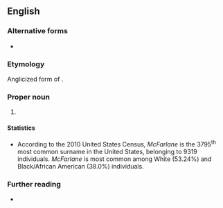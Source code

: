 ==English==
{{wikipedia|McFarlane (surname)}}

===Alternative forms===
* {{alter|en|McFarlan|McFarland}}

===Etymology===
Anglicized form of {{der|en|gd|Mac Pharthaláin}}.

===Proper noun===
{{en-proper noun|s}}

# {{surname|en|from=Scottish Gaelic}}

====Statistics====
* According to the 2010 United States Census, ''McFarlane'' is the 3795<sup>th</sup> most common surname in the United States, belonging to 9319 individuals. ''McFarlane'' is most common among White (53.24%) and Black/African American (38.0%) individuals.

===Further reading===
* {{R:en:DAFN}}